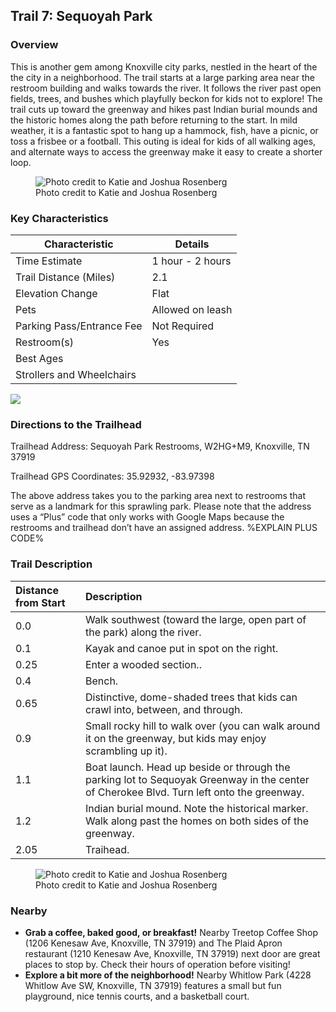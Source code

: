 ## Trail 7: Sequoyah Park

### Overview

This is another gem among Knoxville city parks, nestled in the heart of the the city in a neighborhood. The trail starts at a large parking area near the restroom building and walks towards the river. It follows the river past open fields, trees, and bushes which playfully beckon for kids not to explore! The trail cuts up toward the greenway and hikes past Indian burial mounds and the historic homes along the path before returning to the start. In mild weather, it is a fantastic spot to hang up a hammock, fish, have a picnic, or toss a frisbee or a football. This outing is ideal for kids of all walking ages, and alternate ways to access the greenway make it easy to create a shorter loop.

![Photo credit to Katie and Joshua Rosenberg](img/trail-07-figure-01.jpg)

### Key Characteristics

| **Characteristic**        | **Details**      |
|---------------------------|------------------|
| Time Estimate             | 1 hour - 2 hours |
| Trail Distance (Miles)    | 2.1              |
| Elevation Change          | Flat             |
| Pets                      | Allowed on leash |
| Parking Pass/Entrance Fee | Not Required     |
| Restroom(s)               | Yes              |
| Best Ages                 |                  |
| Strollers and Wheelchairs |                             |

![](maps/trail-07-map.jpeg)

### Directions to the Trailhead

Trailhead Address: Sequoyah Park Restrooms, W2HG+M9, Knoxville, TN 37919

Trailhead GPS Coordinates: 35.92932, -83.97398

The above address takes you to the parking area next to restrooms that serve as a landmark for this sprawling park. Please note that the address uses a "Plus" code that only works with Google Maps because the restrooms and trailhead don't have an assigned address. %EXPLAIN PLUS CODE%

### Trail Description

| Distance from Start | Description                                                                                                                              |
|:---------------|:-------------------------------------------------------|
| 0.0                 | Walk southwest (toward the large, open part of the park) along the river.                                                                |
| 0.1                 | Kayak and canoe put in spot on the right.                                                                                                |
| 0.25                | Enter a wooded section..                                                                                                                 |
| 0.4                 | Bench.                                                                                                                                   |
| 0.65                | Distinctive, dome-shaded trees that kids can crawl into, between, and through.                                                           |
| 0.9                 | Small rocky hill to walk over (you can walk around it on the greenway, but kids may enjoy scrambling up it).                             |
| 1.1                 | Boat launch. Head up beside or through the parking lot to Sequoyak Greenway in the center of Cherokee Blvd. Turn left onto the greenway. |
| 1.2                 | Indian burial mound. Note the historical marker. Walk along past the homes on both sides of the greenway.                                |
| 2.05                | Traihead.                                                                                                                                |

![Photo credit to Katie and Joshua Rosenberg](img/trail-07-figure-02.jpg)

### Nearby

-   **Grab a coffee, baked good, or breakfast!** Nearby Treetop Coffee Shop (1206 Kenesaw Ave, Knoxville, TN 37919) and The Plaid Apron restaurant (1210 Kenesaw Ave, Knoxville, TN 37919) next door are great places to stop by. Check their hours of operation before visiting!
-   **Explore a bit more of the neighborhood!** Nearby Whitlow Park (4228 Whitlow Ave SW, Knoxville, TN 37919) features a small but fun playground, nice tennis courts, and a basketball court.
